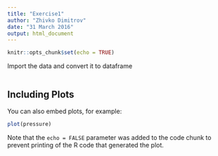```yaml
---
title: "Exercise1"
author: "Zhivko Dimitrov"
date: "31 March 2016"
output: html_document
---
```


```r
knitr::opts_chunk$set(echo = TRUE)
```
Import the data and convert it to dataframe

```r

```

## Including Plots

You can also embed plots, for example:

```r
plot(pressure)
```

Note that the `echo = FALSE` parameter was added to the code chunk to prevent printing of the R code that generated the plot.
